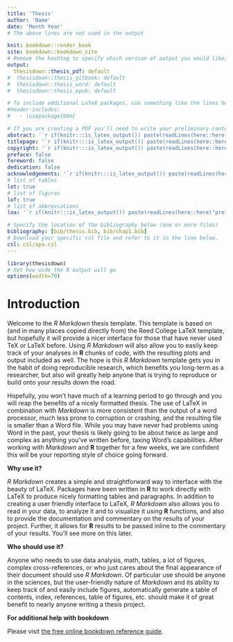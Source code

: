 ```yaml
---
title: 'Thesis'
author: 'Name'
date: 'Month Year'
# The above lines are not used in the output

knit: bookdown::render_book
site: bookdown::bookdown_site
# Remove the hashtag to specify which version of output you would like, can only choose one at a time.
output:
  thesisdown::thesis_pdf: default 
#  thesisdown::thesis_gitbook: default         
#  thesisdown::thesis_word: default
#  thesisdown::thesis_epub: default

# To include additional LaTeX packages, use something like the lines below
#header-includes:
#   - \usepackage{bbm}

# If you are creating a PDF you'll need to write your preliminary content (e.g., abstract, acknowledgements) in .Rmd files as specified below. If you are NOT producing a PDF, delete or silence these lines
abstract: '`r if(knitr:::is_latex_output()) paste(readLines(here::here("prelims", "00-0-abstract.Rmd")), collapse = "\n  ")`'
titlepage: '`r if(knitr:::is_latex_output()) paste(readLines(here::here("prelims", "00-1-titlepage.Rmd")), collapse = "\n  ")`'
copyright: '`r if(knitr:::is_latex_output()) paste(readLines(here::here("prelims", "00-2-copyright.Rmd")), collapse = "\n  ")`'
preface: false
foreword: false
dedication: false
acknowledgements: '`r if(knitr:::is_latex_output()) paste(readLines(here::here("prelims", "00-6-acknowledgements.Rmd")), collapse = "\n  ")`'
# list of tables
lot: true
# list of figures
lof: true
# list of abbreviations
loa: '`r if(knitr:::is_latex_output()) paste(readLines(here::here("prelims", "00-7-abbreviations.Rmd")), collapse = "\n  ")`'

# Specify the location of the bibliography below (one or more files)
bibliography: [bib/thesis.bib, bib/chap1.bib]
# Download your specific csl file and refer to it in the line below.
csl: csl/apa.csl
---
```



```r
library(thesisdown)
# Set how wide the R output will go
options(width=70)
```


<!-- The text below will go before all other main chapters, i.e. a "Chapter 0", e.g. it can be used for a separate Introduction chapter. If not needed, remove all text below.
The {-} option below means that the title of this chapter not be numbered.
-->

# Introduction {-}

Welcome to the _R Markdown_ thesis template. This template is based on (and in many places copied directly from) the Reed College LaTeX template, but hopefully it will provide a nicer interface for those that have never used TeX or LaTeX before.  Using _R Markdown_ will also allow you to easily keep track of your analyses in **R** chunks of code, with the resulting plots and output included as well.  The hope is this _R Markdown_ template gets you in the habit of doing reproducible research, which benefits you long-term as a researcher, but also will greatly help anyone that is trying to reproduce or build onto your results down the road.

Hopefully, you won't have much of a learning period to go through and you will reap the benefits of a nicely formatted thesis.  The use of LaTeX in combination with _Markdown_ is more consistent than the output of a word processor, much less prone to corruption or crashing, and the resulting file is smaller than a Word file. While you may have never had problems using Word in the past, your thesis is likely going to be about twice as large and complex as anything you've written before, taxing Word's capabilities.  After working with _Markdown_ and **R** together for a few weeks, we are confident this will be your reporting style of choice going forward.

**Why use it?**

_R Markdown_ creates a simple and straightforward way to interface with the beauty of LaTeX.  Packages have been written in **R** to work directly with LaTeX to produce nicely formatting tables and paragraphs. In addition to creating a user friendly interface to LaTeX, _R Markdown_ also allows you to read in your data, to analyze it and to visualize it using **R** functions, and also to provide the documentation and commentary on the results of your project.  Further, it allows for **R** results to be passed inline to the commentary of your results.  You'll see more on this later.  

**Who should use it?**

Anyone who needs to use data analysis, math, tables, a lot of figures, complex cross-references, or who just cares about the final appearance of their document should use _R Markdown_. Of particular use should be anyone in the sciences, but the user-friendly nature of _Markdown_ and its ability to keep track of and easily include figures, automatically generate a table of contents, index, references, table of figures, etc. should make it of great benefit to nearly anyone writing a thesis project.

**For additional help with bookdown** 

Please visit [the free online bookdown reference guide](https://bookdown.org/yihui/bookdown/).
